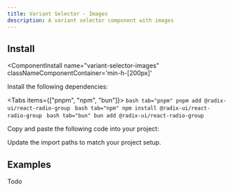 ```yaml
---
title: Variant Selector - Images
description: A variant selector component with images
---
```



<ComponentPreview 
  name="variant-selector-images-ex-01"     
  classNameComponentContainer='min-h-[200px]' 
/>

<References>
  <Reference label="@radix-ui/react-radio-group" link="https://www.radix-ui.com/primitives/docs/components/radio-group"/>
</References>


## Install
<ComponentInstall
  name="variant-selector-images"     
  classNameComponentContainer='min-h-[200px]' 
>
<CLIInstall  name="variant-selector-images"   />

<ManualInstall>

<Steps>

<Step>

Install the following dependencies:

<Tabs items={["pnpm", "npm", "bun"]}>
    ```bash tab="pnpm"
    pnpm add @radix-ui/react-radio-group
    ```
    ```bash tab="npm"
    npm install @radix-ui/react-radio-group
    ```
    ```bash tab="bun"
    bun add @radix-ui/react-radio-group
    ```
</Tabs>
</Step>

<Step>

Copy and paste the following code into your project:

</Step>

<ComponentSource name="variant-selector-images"/>

<Step>

Update the import paths to match your project setup.

</Step>

</Steps>


</ManualInstall>


</ComponentInstall>


## Examples

Todo

